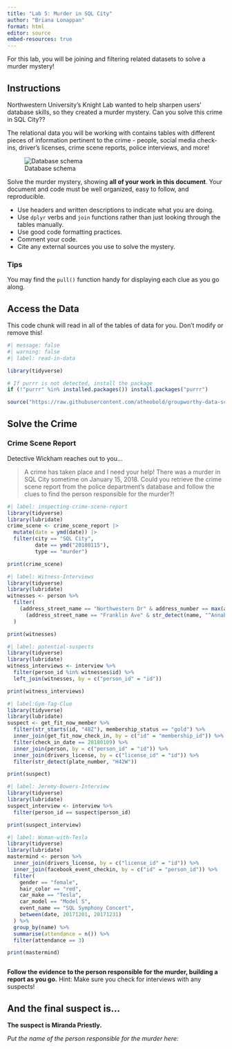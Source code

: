 ```yaml
---
title: "Lab 5: Murder in SQL City"
author: "Briana Lonappan"
format: html
editor: source
embed-resources: true
---
```


For this lab, you will be joining and filtering related datasets to solve a murder mystery!

## Instructions

Northwestern University's Knight Lab wanted to help sharpen users' database skills, so they created a murder mystery. Can you solve this crime in SQL City??

The relational data you will be working with contains tables with different pieces of information pertinent to the crime - people, social media check-ins, driver's licenses, crime scene reports, police interviews, and more!

![Database schema](https://mystery.knightlab.com/schema.png)


Solve the murder mystery, showing **all of your work in this document**. Your document and code must be well organized, easy to follow, and reproducible.

+ Use headers and written descriptions to indicate what you are doing.
+ Use `dplyr` verbs and `join` functions rather than just looking through the tables manually.
+ Use good code formatting practices.
+ Comment your code.
+ Cite any external sources you use to solve the mystery.

### Tips 

You may find the `pull()` function handy for displaying each clue as you go along.


## Access the Data

This code chunk will read in all of the tables of data for you. Don't modify or remove this!

```r
#| message: false
#| warning: false
#| label: read-in-data

library(tidyverse)

# If purrr is not detected, install the package
if (!"purrr" %in% installed.packages()) install.packages("purrr")

source("https://raw.githubusercontent.com/atheobold/groupworthy-data-science/main/labs/instructions/lab-5-setup.R")
```

## Solve the Crime

### Crime Scene Report

Detective Wickham reaches out to you...

> A crime has taken place and I need your help! There was a murder in SQL City sometime on January 15, 2018. Could you retrieve the crime scene report from the police department’s database and follow the clues to find the person responsible for the murder?!

```r
#| label: inspecting-crime-scene-report
library(tidyverse)
library(lubridate)
crime_scene <- crime_scene_report |>
  mutate(date = ymd(date)) |>
  filter(city == "SQL City",
         date == ymd("20180115"),
         type == "murder")

print(crime_scene)

```

```r
#| label: Witness-Interviews
library(tidyverse)
library(lubridate)
witnesses <- person %>%
  filter(
    (address_street_name == "Northwestern Dr" & address_number == max(address_number[address_street_name == "Northwestern Dr"])) |
      (address_street_name == "Franklin Ave" & str_detect(name, "^Annabel"))
  )

print(witnesses)


```



```r
#| label: potential-suspects
library(tidyverse)
library(lubridate)
witness_interviews <- interview %>%
  filter(person_id %in% witnesses$id) %>%
  left_join(witnesses, by = c("person_id" = "id"))

print(witness_interviews)


```
```r


#| label:Gym-Tag-Clue
library(tidyverse)
library(lubridate)
suspect <- get_fit_now_member %>%
  filter(str_starts(id, "48Z"), membership_status == "gold") %>%
  inner_join(get_fit_now_check_in, by = c("id" = "membership_id")) %>%
  filter(check_in_date == 20180109) %>%
  inner_join(person, by = c("person_id" = "id")) %>%
  inner_join(drivers_license, by = c("license_id" = "id")) %>%
  filter(str_detect(plate_number, "H42W"))

print(suspect)

```

```r
#| label: Jeremy-Bowers-Interview
library(tidyverse)
library(lubridate)
suspect_interview <- interview %>%
  filter(person_id == suspect$person_id)

print(suspect_interview)

```

```r
#| label: Woman-with-Tesla
library(tidyverse)
library(lubridate)
mastermind <- person %>%
  inner_join(drivers_license, by = c("license_id" = "id")) %>%
  inner_join(facebook_event_checkin, by = c("id" = "person_id")) %>%
  filter(
    gender == "female",
    hair_color == "red",
    car_make == "Tesla",
    car_model == "Model S",
    event_name == "SQL Symphony Concert",
    between(date, 20171201, 20171231)
  ) %>%
  group_by(name) %>%
  summarise(attendance = n()) %>%
  filter(attendance == 3)

print(mastermind)



```

**Follow the evidence to the person responsible for the murder, building a report as you go.**
Hint: Make sure you check for interviews with any suspects!



## And the final suspect is...
**The suspect is Miranda Priestly.**

*Put the name of the person responsible for the murder here:*
